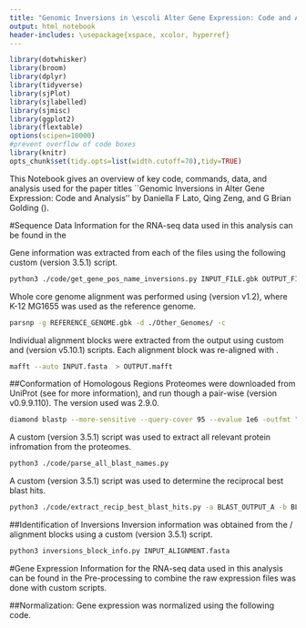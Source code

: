 ```yaml
---
title: "Genomic Inversions in \escoli Alter Gene Expression: Code and Analysis"
output: html_notebook
header-includes: \usepackage{xspace, xcolor, hyperref}
---
```

\newcommand{\ecol}{\textit{E.\,coli}\xspace}
\newcommand{\escoli}{\textit{Escherichia coli}\xspace}

```r
library(dotwhisker)
library(broom)
library(dplyr)
library(tidyverse)
library(sjPlot)
library(sjlabelled)
library(sjmisc)
library(ggplot2)
library(flextable)
options(scipen=10000)
#prevent overflow of code boxes
library(knitr)
opts_chunk$set(tidy.opts=list(width.cutoff=70),tidy=TRUE)
```


This Notebook gives an overview of key code, commands, data, and analysis used for the paper titles ``Genomic Inversions in \escoli Alter Gene Expression: Code and Analysis'' by Daniella F Lato, Qing Zeng, and G Brian Golding (\textcolour{red}{insert url to paper here}). 

#Sequence Data
Information for the RNA-seq data used in this analysis can be found in the \href{run:./Supplementary_Material_Lato_Zeng_Golding_GenomicInversionsInEcoli.pdf}{Supplementary Material.}

Gene information was extracted from each of the \texttt{GenBank} files using the following custom \texttt{Python} (version 3.5.1) script.
```bash
python3 ./code/get_gene_pos_name_inversions.py INPUT_FILE.gbk OUTPUT_FILE.txt
```

Whole core genome alignment was performed using \texttt{Parsnp} (version v1.2), where \ecol K-12 MG1655 was used as the reference genome.
```bash
parsnp -g REFERENCE_GENOME.gbk -d ./Other_Genomes/ -c
```
Individual alignment blocks were extracted from the \texttt{Parsnp} output using custom \texttt{shell} and \texttt{Perl} (version v5.10.1) scripts.
Each alignment block was re-aligned with \texttt{MAFFT}.
```bash
mafft --auto INPUT.fasta  > OUTPUT.mafft 
```

##Conformation of Homologous Regions
Proteomes were downloaded from UniProt (see \href{run:./Supplementary_Material_Lato_Zeng_Golding_GenomicInversionsInEcoli.pdf}{Supplementary Material} for more information), and run though a pair-wise \texttt{DIAMOND} (version v0.9.9.110). The \texttt{blastp} version used was 2.9.0.
```bash
diamond blastp --more-sensitive --query-cover 95 --evalue 1e6 -outfmt "6"
```
A custom \texttt{Python} (version 3.5.1) script was used to extract all relevant protein infromation from the proteomes.
```bash
python3 ./code/parse_all_blast_names.py
```
A custom \texttt{Python} (version 3.5.1) script was used to determine the reciprocal best blast hits.
```bash
python3 ./code/extract_recip_best_blast_hits.py -a BLAST_OUTPUT_A -b BLAST_OUTPUT_B -c PROTEOME_FILE_A -d PROTEOME_FILE_B -e GBK_INFO_FILE_A -f GBK_INFO_FILE_B -g PROTEIN_INFO_FILE_A -i PROTEIN_INFO_FILE_B -o OUTPUT_FILE
```


##Identification of Inversions
Inversion information was obtained from the \texttt{Parsnp}/\texttt{MAFFT} alignment blocks using a custom \texttt{python} (version 3.5.1) script.
```bash
python3 inversions_block_info.py INPUT_ALIGNMENT.fasta
```



#Gene Expression
Information for the RNA-seq data used in this analysis can be found in the \href{run:./Supplementary_Material_Lato_Zeng_Golding_GenomicInversionsInEcoli.pdf}{Supplementary Material.}
Pre-processing to combine the raw expression files was done with custom \texttt{shell} scripts.

##Normalization:
Gene expression was normalized using the following \texttt{R} code.
